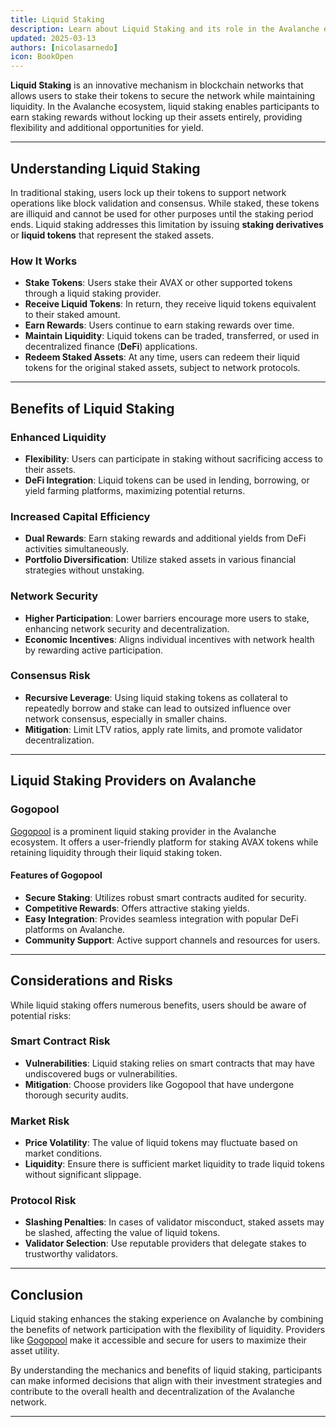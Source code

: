 ```yaml
---
title: Liquid Staking
description: Learn about Liquid Staking and its role in the Avalanche ecosystem.
updated: 2025-03-13
authors: [nicolasarnedo]
icon: BookOpen
---
```


**Liquid Staking** is an innovative mechanism in blockchain networks that allows users to stake their tokens to secure the network while maintaining liquidity. In the Avalanche ecosystem, liquid staking enables participants to earn staking rewards without locking up their assets entirely, providing flexibility and additional opportunities for yield.

---

## Understanding Liquid Staking

In traditional staking, users lock up their tokens to support network operations like block validation and consensus. While staked, these tokens are illiquid and cannot be used for other purposes until the staking period ends. Liquid staking addresses this limitation by issuing **staking derivatives** or **liquid tokens** that represent the staked assets.

### How It Works

- **Stake Tokens**: Users stake their AVAX or other supported tokens through a liquid staking provider.
- **Receive Liquid Tokens**: In return, they receive liquid tokens equivalent to their staked amount.
- **Earn Rewards**: Users continue to earn staking rewards over time.
- **Maintain Liquidity**: Liquid tokens can be traded, transferred, or used in decentralized finance (**DeFi**) applications.
- **Redeem Staked Assets**: At any time, users can redeem their liquid tokens for the original staked assets, subject to network protocols.

---

## Benefits of Liquid Staking

### Enhanced Liquidity

- **Flexibility**: Users can participate in staking without sacrificing access to their assets.
- **DeFi Integration**: Liquid tokens can be used in lending, borrowing, or yield farming platforms, maximizing potential returns.

### Increased Capital Efficiency

- **Dual Rewards**: Earn staking rewards and additional yields from DeFi activities simultaneously.
- **Portfolio Diversification**: Utilize staked assets in various financial strategies without unstaking.

### Network Security

- **Higher Participation**: Lower barriers encourage more users to stake, enhancing network security and decentralization.
- **Economic Incentives**: Aligns individual incentives with network health by rewarding active participation.

### Consensus Risk

- **Recursive Leverage**: Using liquid staking tokens as collateral to repeatedly borrow and stake can lead to outsized influence over network consensus, especially in smaller chains.
- **Mitigation**: Limit LTV ratios, apply rate limits, and promote validator decentralization.



---

## Liquid Staking Providers on Avalanche

### Gogopool

[Gogopool](https://gogopool.com) is a prominent liquid staking provider in the Avalanche ecosystem. It offers a user-friendly platform for staking AVAX tokens while retaining liquidity through their liquid staking token.

#### Features of Gogopool

- **Secure Staking**: Utilizes robust smart contracts audited for security.
- **Competitive Rewards**: Offers attractive staking yields.
- **Easy Integration**: Provides seamless integration with popular DeFi platforms on Avalanche.
- **Community Support**: Active support channels and resources for users.

---

## Considerations and Risks

While liquid staking offers numerous benefits, users should be aware of potential risks:

### Smart Contract Risk

- **Vulnerabilities**: Liquid staking relies on smart contracts that may have undiscovered bugs or vulnerabilities.
- **Mitigation**: Choose providers like Gogopool that have undergone thorough security audits.

### Market Risk

- **Price Volatility**: The value of liquid tokens may fluctuate based on market conditions.
- **Liquidity**: Ensure there is sufficient market liquidity to trade liquid tokens without significant slippage.

### Protocol Risk

- **Slashing Penalties**: In cases of validator misconduct, staked assets may be slashed, affecting the value of liquid tokens.
- **Validator Selection**: Use reputable providers that delegate stakes to trustworthy validators.

---

## Conclusion

Liquid staking enhances the staking experience on Avalanche by combining the benefits of network participation with the flexibility of liquidity. Providers like [Gogopool](https://gogopool.com) make it accessible and secure for users to maximize their asset utility.

By understanding the mechanics and benefits of liquid staking, participants can make informed decisions that align with their investment strategies and contribute to the overall health and decentralization of the Avalanche network.

---
